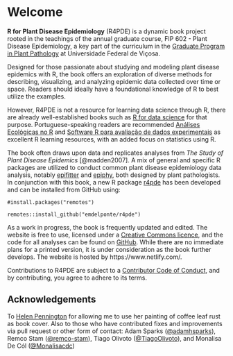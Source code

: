 # Welcome {.unnumbered}

**R for Plant Disease Epidemiology** (R4PDE) is a dynamic book project rooted in the teachings of the annual graduate course, FIP 602 - Plant Disease Epidemiology, a key part of the curriculum in the [Graduate Program in Plant Pathology](http://www.dfp.ufv.br/grad/) at Universidade Federal de Viçosa.

Designed for those passionate about studying and modeling plant disease epidemics with R, the book offers an exploration of diverse methods for describing, visualizing, and analyzing epidemic data collected over time or space. Readers should ideally have a foundational knowledge of R to best utilize the examples.

However, R4PDE is not a resource for learning data science through R, there are already well-established books such as [R for data science](https://r4ds.had.co.nz/) for that purpose. Portuguese-speaking readers are recommended [Análises Ecológicas no R](https://analises-ecologicas.netlify.app/) and [Software R para avaliação de dados experimentais](https://tiagoolivoto.github.io/e-bookr/index.html) as excellent R learning resources, with an added focus on statistics using R.

The book often draws upon data and replicates analyses from *The Study of Plant Disease Epidemics* [@madden2007]. A mix of general and specific R packages are utilized to conduct common plant disease epidemiology data analysis, notably [epifitter](https://alvesks.github.io/epifitter/) and [epiphy](https://chgigot.github.io/epiphy/), both designed by plant pathologists. In conjunction with this book, a new R package [r4pde](https://github.com/emdelponte/r4pde) has been developed and can be installed from GitHub using:

    #install.packages("remotes")

    remotes::install_github("emdelponte/r4pde")

As a work in progress, the book is frequently updated and edited. The website is free to use, licensed under a [Creative Commons licence](https://creativecommons.org/licenses/by-nc/4.0/), and the code for all analyses can be found on [GitHub](https://github.com/emdelponte/epidemiology-R). While there are no immediate plans for a printed version, it is under consideration as the book further develops. The website is hosted by https://www.netlify.com/.

Contributions to R4PDE are subject to a [Contributor Code of Conduct](https://contributor-covenant.org/version/2/0/CODE_OF_CONDUCT.html), and by contributing, you agree to adhere to its terms.

## Acknowledgements

To [Helen Pennington](https://www.hgpenningtonart.co.uk/) for allowing me to use her painting of coffee leaf rust as book cover. Also to those who have contributed fixes and improvements via pull request or other form of contact: Adam Sparks ([\@adamhsparks](https://github.com/adamhsparks)), Remco Stam ([\@remco-stam](https://github.com/remco-stam)), Tiago Olivoto ([\@TiagoOlivoto](https://github.com/TiagoOlivoto)), and Monalisa De Cól ([\@Monalisacdc](https://github.com/Monalisacdc))

